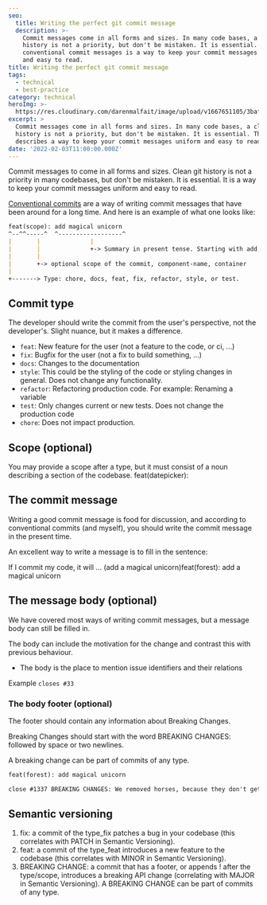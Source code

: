 ```yaml
---
seo:
  title: Writing the perfect git commit message
  description: >-
    Commit messages come in all forms and sizes. In many code bases, a clean git
    history is not a priority, but don't be mistaken. It is essential. Writing
    conventional commit messages is a way to keep your commit messages uniform
    and easy to read.
title: Writing the perfect git commit message
tags:
  - technical
  - best-practice
category: technical
heroImg: >-
  https://res.cloudinary.com/darenmalfait/image/upload/v1667651105/3baf38bb-0599-40c7-a6c0-29e247e294b5_uucob7.jpg
excerpt: >
  Commit messages come in all forms and sizes. In many code bases, a clean git
  history is not a priority, but don't be mistaken. It is essential. This post
  describes a way to keep your commit messages uniform and easy to read.
date: '2022-02-03T11:00:00.000Z'
---
```


Commit messages to come in all forms and sizes. Clean git history is not a
priority in many codebases, but don't be mistaken. It is essential. It is a way
to keep your commit messages uniform and easy to read.

[Conventional commits](https://www.conventionalcommits.org/en/v1.0.0/) are a way
of writing commit messages that have been around for a long time. And here is an
example of what one looks like:

```markdown
feat(scope): add magical unicorn
^--^^-----^  ^------------------^
|       |              |
|       |              +-> Summary in present tense. Starting with add, remove, update, do. Think about: If I commit this, my code would .... add magical unicorn
|       |
|       +-> optional scope of the commit, component-name, container
|
+-------> Type: chore, docs, feat, fix, refactor, style, or test.
```

## Commit type

The developer should write the commit from the user's perspective, not the
developer's. Slight nuance, but it makes a difference.

* `feat`: New feature for the user (not a feature to the code, or ci, ...)&#x20;
* `fix`: Bugfix for the user (not a fix to build something, ...)
* `docs`: Changes to the documentation
* `style`: This could be the styling of the code or styling changes in general.
  Does not change any functionality.
* `refactor`: Refactoring production code. For example: Renaming a variable
* `test`: Only changes current or new tests. Does not change the production code
* `chore`: Does not impact production.

## Scope (optional)

You may provide a scope after a type, but it must consist of a noun describing a
section of the codebase. feat(datepicker):

## The commit message

Writing a good commit message is food for discussion, and according to
conventional commits (and myself), you should write the commit message in the
present time.

An excellent way to write a message is to fill in the sentence:

If I commit my code, it will ... (add a magical unicorn)feat(forest): add a
magical unicorn

## The message body (optional)

We have covered most ways of writing commit messages, but a message body can
still be filled in.

The body can include the motivation for the change and contrast this with
previous behaviour.

* The body is the place to mention issue identifiers and their relations

Example `closes #33`

### The body footer (optional)

The footer should contain any information about Breaking Changes.

Breaking Changes should start with the word BREAKING CHANGES: followed by space
or two newlines.

A breaking change can be part of commits of any type.

```markdown
feat(forest): add magical unicorn

close #1337 BREAKING CHANGES: We removed horses, because they don't get allong
```

## Semantic versioning

1. fix: a commit of the type\_fix patches a bug in your codebase (this correlates
   with PATCH in Semantic Versioning).
2. feat: a commit of the type\_feat introduces a new feature to the codebase
   (this correlates with MINOR in Semantic Versioning).
3. BREAKING CHANGE: a commit that has a footer, or appends ! after the
   type/scope, introduces a breaking API change (correlating with MAJOR in
   Semantic Versioning). A BREAKING CHANGE can be part of commits of any type.
